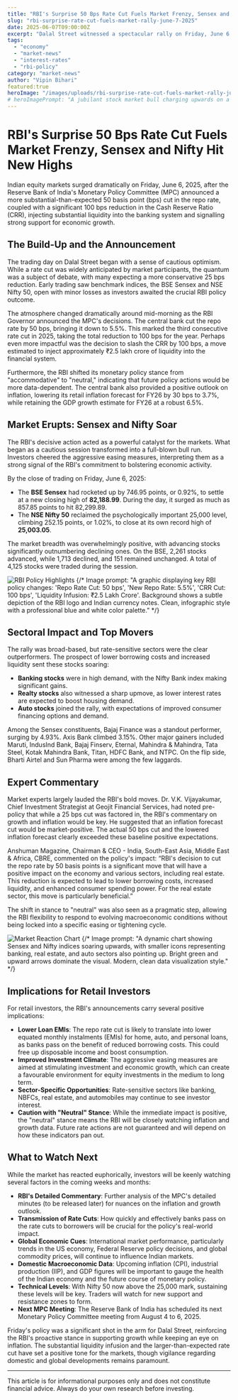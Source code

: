 ```yaml
---
title: "RBI's Surprise 50 Bps Rate Cut Fuels Market Frenzy, Sensex and Nifty Hit New Highs"
slug: "rbi-surprise-rate-cut-fuels-market-rally-june-7-2025"
date: 2025-06-07T09:00:00Z
excerpt: "Dalal Street witnessed a spectacular rally on Friday, June 6, 2025, as the Reserve Bank of India delivered a larger-than-anticipated 50 basis point repo rate cut and a substantial 100 bps CRR reduction. This aggressive monetary easing propelled the Sensex and Nifty to new peaks, with rate-sensitive sectors leading the charge."
tags:
  - "economy"
  - "market-news"
  - "interest-rates"
  - "rbi-policy"
category: "market-news"
author: "Vipin Bihari"
featured:true
heroImage: "/images/uploads/rbi-surprise-rate-cut-fuels-market-rally-june-7-2025/hero-market-rally.jpg"
# heroImagePrompt: "A jubilant stock market bull charging upwards on a graph, with the Reserve Bank of India building in the background. The scene is bathed in optimistic green and gold light, rendered in a dynamic, modern financial art style. Low-angle shot emphasizing the bull's power."
---
```


# RBI's Surprise 50 Bps Rate Cut Fuels Market Frenzy, Sensex and Nifty Hit New Highs

Indian equity markets surged dramatically on Friday, June 6, 2025, after the Reserve Bank of India's Monetary Policy Committee (MPC) announced a more substantial-than-expected 50 basis point (bps) cut in the repo rate, coupled with a significant 100 bps reduction in the Cash Reserve Ratio (CRR), injecting substantial liquidity into the banking system and signalling strong support for economic growth.

## The Build-Up and the Announcement

The trading day on Dalal Street began with a sense of cautious optimism. While a rate cut was widely anticipated by market participants, the quantum was a subject of debate, with many expecting a more conservative 25 bps reduction. Early trading saw benchmark indices, the BSE Sensex and NSE Nifty 50, open with minor losses as investors awaited the crucial RBI policy outcome.

The atmosphere changed dramatically around mid-morning as the RBI Governor announced the MPC's decisions. The central bank cut the repo rate by 50 bps, bringing it down to 5.5%. This marked the third consecutive rate cut in 2025, taking the total reduction to 100 bps for the year. Perhaps even more impactful was the decision to slash the CRR by 100 bps, a move estimated to inject approximately ₹2.5 lakh crore of liquidity into the financial system.

Furthermore, the RBI shifted its monetary policy stance from "accommodative" to "neutral," indicating that future policy actions would be more data-dependent. The central bank also provided a positive outlook on inflation, lowering its retail inflation forecast for FY26 by 30 bps to 3.7%, while retaining the GDP growth estimate for FY26 at a robust 6.5%.

## Market Erupts: Sensex and Nifty Soar

The RBI's decisive action acted as a powerful catalyst for the markets. What began as a cautious session transformed into a full-blown bull run. Investors cheered the aggressive easing measures, interpreting them as a strong signal of the RBI's commitment to bolstering economic activity.

By the close of trading on Friday, June 6, 2025:
*   The **BSE Sensex** had rocketed up by 746.95 points, or 0.92%, to settle at a new closing high of **82,188.99**. During the day, it surged as much as 857.85 points to hit 82,299.89.
*   The **NSE Nifty 50** reclaimed the psychologically important 25,000 level, climbing 252.15 points, or 1.02%, to close at its own record high of **25,003.05**.

The market breadth was overwhelmingly positive, with advancing stocks significantly outnumbering declining ones. On the BSE, 2,261 stocks advanced, while 1,713 declined, and 151 remained unchanged. A total of 4,125 stocks were traded during the session.

![RBI Policy Highlights](/images/uploads/rbi-surprise-rate-cut-fuels-market-rally-june-7-2025/rbi-policy-infographic.jpg)
{/* Image prompt: "A graphic displaying key RBI policy changes: 'Repo Rate Cut: 50 bps', 'New Repo Rate: 5.5%', 'CRR Cut: 100 bps', 'Liquidity Infusion: ₹2.5 Lakh Crore'. Background shows a subtle depiction of the RBI logo and Indian currency notes. Clean, infographic style with a professional blue and white color palette." */}

## Sectoral Impact and Top Movers

The rally was broad-based, but rate-sensitive sectors were the clear outperformers. The prospect of lower borrowing costs and increased liquidity sent these stocks soaring:
*   **Banking stocks** were in high demand, with the Nifty Bank index making significant gains.
*   **Realty stocks** also witnessed a sharp upmove, as lower interest rates are expected to boost housing demand.
*   **Auto stocks** joined the rally, with expectations of improved consumer financing options and demand.

Among the Sensex constituents, Bajaj Finance was a standout performer, surging by 4.93%. Axis Bank climbed 3.15%. Other major gainers included Maruti, IndusInd Bank, Bajaj Finserv, Eternal, Mahindra & Mahindra, Tata Steel, Kotak Mahindra Bank, Titan, HDFC Bank, and NTPC. On the flip side, Bharti Airtel and Sun Pharma were among the few laggards.

## Expert Commentary

Market experts largely lauded the RBI's bold moves.
Dr. V.K. Vijayakumar, Chief Investment Strategist at Geojit Financial Services, had noted pre-policy that while a 25 bps cut was factored in, the RBI's commentary on growth and inflation would be key. He suggested that an inflation forecast cut would be market-positive. The actual 50 bps cut and the lowered inflation forecast clearly exceeded these baseline positive expectations.

Anshuman Magazine, Chairman & CEO - India, South-East Asia, Middle East & Africa, CBRE, commented on the policy's impact: “RBI's decision to cut the repo rate by 50 basis points is a significant move that will have a positive impact on the economy and various sectors, including real estate. This reduction is expected to lead to lower borrowing costs, increased liquidity, and enhanced consumer spending power. For the real estate sector, this move is particularly beneficial.”

The shift in stance to "neutral" was also seen as a pragmatic step, allowing the RBI flexibility to respond to evolving macroeconomic conditions without being locked into a specific easing or tightening cycle.

![Market Reaction Chart](/images/uploads/rbi-surprise-rate-cut-fuels-market-rally-june-7-2025/market-indices-soar.jpg)
{/* Image prompt: "A dynamic chart showing Sensex and Nifty indices soaring upwards, with smaller icons representing banking, real estate, and auto sectors also pointing up. Bright green and upward arrows dominate the visual. Modern, clean data visualization style." */}

## Implications for Retail Investors

For retail investors, the RBI's announcements carry several positive implications:
*   **Lower Loan EMIs**: The repo rate cut is likely to translate into lower equated monthly instalments (EMIs) for home, auto, and personal loans, as banks pass on the benefit of reduced borrowing costs. This could free up disposable income and boost consumption.
*   **Improved Investment Climate**: The aggressive easing measures are aimed at stimulating investment and economic growth, which can create a favourable environment for equity investments in the medium to long term.
*   **Sector-Specific Opportunities**: Rate-sensitive sectors like banking, NBFCs, real estate, and automobiles may continue to see investor interest.
*   **Caution with "Neutral" Stance**: While the immediate impact is positive, the "neutral" stance means the RBI will be closely watching inflation and growth data. Future rate actions are not guaranteed and will depend on how these indicators pan out.

## What to Watch Next

While the market has reacted euphorically, investors will be keenly watching several factors in the coming weeks and months:
*   **RBI's Detailed Commentary**: Further analysis of the MPC's detailed minutes (to be released later) for nuances on the inflation and growth outlook.
*   **Transmission of Rate Cuts**: How quickly and effectively banks pass on the rate cuts to borrowers will be crucial for the policy's real-world impact.
*   **Global Economic Cues**: International market performance, particularly trends in the US economy, Federal Reserve policy decisions, and global commodity prices, will continue to influence Indian markets.
*   **Domestic Macroeconomic Data**: Upcoming inflation (CPI), industrial production (IIP), and GDP figures will be important to gauge the health of the Indian economy and the future course of monetary policy.
*   **Technical Levels**: With Nifty 50 now above the 25,000 mark, sustaining these levels will be key. Traders will watch for new support and resistance zones to form.
*   **Next MPC Meeting**: The Reserve Bank of India has scheduled its next Monetary Policy Committee meeting from August 4 to 6, 2025.

Friday's policy was a significant shot in the arm for Dalal Street, reinforcing the RBI's proactive stance in supporting growth while keeping an eye on inflation. The substantial liquidity infusion and the larger-than-expected rate cut have set a positive tone for the markets, though vigilance regarding domestic and global developments remains paramount.

---
This article is for informational purposes only and does not constitute financial advice. Always do your own research before investing.
